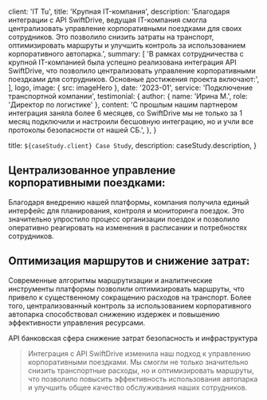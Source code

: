 
  client: 'IT Tu',
  title: 'Крупная IT-компания',
  description:
    'Благодаря интеграции с API SwiftDrive, ведущая IT-компания смогла централизовать управление корпоративными поездками для своих сотрудников. Это позволило снизить затраты на транспорт, оптимизировать маршруты и улучшить контроль за использованием корпоративного автопарка.',
  summary: [
    'В рамках сотрудничества с крупной IT-компанией была успешно реализована интеграция API SwiftDrive, что позволило централизовать управление корпоративными поездками для сотрудников. Основные достижения проекта включают:',
  ],
  logo,
  image: { src: imageHero },
  date: '2023-01',
  service: 'Подключение транспортной компании',
  testimonial: {
    author: { name: 'Ирина М.', role: 'Директор по логистике' },
    content:
      'С прошлым нашим партнером интеграция заняла более 6 месяцев, со SwiftDrive мы не только за 1 месяц подключили и настроили бесшовную интеграцию, но и учли все протоколы безопасности от нашей СБ.',
  },
}

  title: `${caseStudy.client} Case Study`,
  description: caseStudy.description,
}

## 	Централизованное управление корпоративными поездками:
Благодаря внедрению нашей платформы, компания получила единый интерфейс для планирования, контроля и мониторинга поездок. Это значительно упростило процесс организации поездок и позволило оперативно реагировать на изменения в расписании и потребностях сотрудников.

## Оптимизация маршрутов и снижение затрат:

Современные алгоритмы маршрутизации и аналитические инструменты платформы позволили оптимизировать маршруты, что привело к существенному сокращению расходов на транспорт. Более того, централизованный контроль за использованием корпоративного автопарка способствовал снижению издержек и повышению эффективности управления ресурсами.

<TagList>
  <TagListItem>API</TagListItem>
  <TagListItem>банковская сфера</TagListItem>
  <TagListItem>снижение затрат</TagListItem>
  <TagListItem>безопасность и инфраструктура</TagListItem>
</TagList>

<Blockquote
  author={{ name: 'Ирина М.', role: 'Директор по логистике' }}
  image={{ src: imageDebraFiscal }}
>
Интеграция с API SwiftDrive изменила наш подход к управлению корпоративными поездками. Мы смогли не только значительно снизить транспортные расходы, но и оптимизировать маршруты, что позволило повысить эффективность использования автопарка и улучшить общее качество обслуживания наших сотрудников.
</Blockquote>

<StatList>
  <StatListItem value="25%" label="снижения затрат" />
  <StatListItem value="на 5 минут" label="снизилось время ожидания" />
  <StatListItem value="х 3" label="качество услуг" />
  <StatListItem value="13 млн." label="снижение расходов" />
</StatList>
